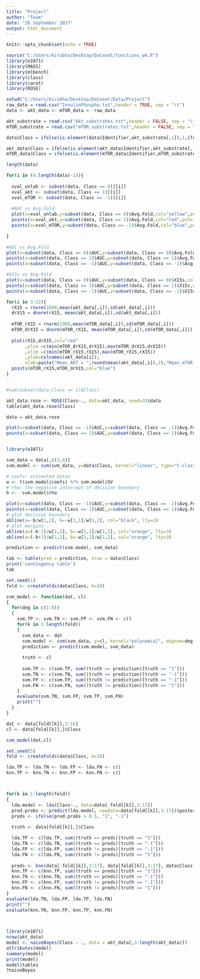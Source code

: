 ```yaml
---
title: "Project"
author: "Team"
date: "26 September 2017"
output: html_document
---
```


```r
knitr::opts_chunk$set(echo = TRUE)

source("C:/Users/kirubha/Desktop/Dataset/functions_w6.R")
library(e1071)
library(MASS)
library(mlbench)
library(class)
library(caret)
library(ROSE)

```


```r

setwd("C:/Users/kirubha/Desktop/Dataset/Data/Project")
raw_data = read.csv("InsulinPhospho.txt",header = TRUE, sep = "\t")
data <- akt_data <- mTOR_data <- raw_data

akt_substrate = read.csv("Akt_substrates.txt",header = FALSE, sep = "\t")
mTOR_substrate = read.csv("mTOR_substrates.txt",header = FALSE, sep = "\t")

data$Class = ifelse(is.element(data$Identifier,akt_substrate[,1]),1,ifelse(is.element(data$Identifier,mTOR_substrate[,1]),-1,0))

akt_data$Class = ifelse(is.element(akt_data$Identifier,akt_substrate[,1]),1,-1)
mTOR_data$Class = ifelse(is.element(mTOR_data$Identifier,mTOR_substrate[,1]),1,-1)

```

```r
length(data)

for(i in (4:length(data)-1)){
  
  xval_unlab <- subset(data, Class == 0)[[i]]
  xval_akt <- subset(data, Class == 1)[[i]]
  xval_mTOR <- subset(data, Class == -1)[[i]]
  
  #AUC vs Avg.Fold
  plot(x=xval_unlab,y=subset(data, Class == 0)$Avg.Fold,col="yellow",pch=13,xlim=c(0,1),ylim=c(-1,5))
  points(x=xval_akt,y=subset(data, Class == 1)$Avg.Fold,col="red",pch=13)
  points(x=xval_mTOR,y=subset(data, Class == -1)$Avg.Fold,col="blue",pch=13)
  
}

#AUC vs Avg.Fold
plot(x=subset(data, Class == 0)$AUC,y=subset(data, Class == 0)$Avg.Fold,col="yellow",pch=13,xlim=c(0,1),ylim=c(-1,5))
points(x=subset(data, Class == 1)$AUC,y=subset(data, Class == 1)$Avg.Fold,col="red",pch=13)
points(x=subset(data, Class == -1)$AUC,y=subset(data, Class == -1)$Avg.Fold,col="blue",pch=13)

#X15s vs Avg.Fold
plot(x=subset(data, Class == 0)$AUC,y=subset(data, Class == 0)$X15s,col="yellow",pch=13,xlim=c(0,1),ylim=c(-1,5))
points(x=subset(data, Class == 1)$AUC,y=subset(data, Class == 1)$X15s,col="red",pch=13)
points(x=subset(data, Class == -1)$AUC,y=subset(data, Class == -1)$X15s,col="blue",pch=13)

```


```r

for(i in 3:12){ 
  rX15 = rnorm(1000,mean(akt_data[,i]),sd(akt_data[,i]))
  drX15 = dnorm(rX15, mean(akt_data[,i]),sd(akt_data[,i]))
  
  mTOR_rX15 = rnorm(1000,mean(mTOR_data[,i]),sd(mTOR_data[,i]))
  mTOR_drX15 = dnorm(mTOR_rX15, mean(mTOR_data[,i]),sd(mTOR_data[,i]))
  
  plot(rX15,drX15,col="red"
       ,ylim =c(min(mTOR_drX15,drX15),max(mTOR_drX15,drX15))
       ,xlim =c(min(mTOR_rX15,rX15),max(mTOR_rX15,rX15))
       ,ylab=colnames(akt_data[i]),
       xlab=paste("Mean_AKT = ",round(mean(akt_data[,i]),2),"Mean_mTOR = ",round(mean(mTOR_data[,i]),2)))
  points(mTOR_rX15,mTOR_drX15,col="blue")
}


#sum(subset(data,Class == 1)$Class)
```

```r

akt_data.rose <- ROSE(Class~., data=akt_data, seed=3)$data
table(akt_data.rose$Class)

data = akt_data.rose

plot(x=subset(data, Class == -1)$AUC,y=subset(data, Class == -1)$Avg.Fold,col="yellow",pch=13,xlim=c(0,1),ylim=c(-1,5))
points(x=subset(data, Class == 1)$AUC,y=subset(data, Class == 1)$Avg.Fold,col="red",pch=13)


```

```r
```



```r
library(e1071)

svm_data = data[,c(3,4)]
svm.model <- svm(svm_data, y=data$Class, kernel="linear", type="C-classification", scale=FALSE, cost = 0.01)

# coefs: estimated betas
w <- t(svm.model$coefs) %*% svm.model$SV
# rho: the negative intercept of decision boundary
b <- -svm.model$rho

plot(x=subset(data, Class == -1)$AUC,y=subset(data, Class == -1)$Avg.Fold,col="red",pch=13,xlim=c(0,1),ylim=c(-1,5))
points(x=subset(data, Class == 1)$AUC,y=subset(data, Class == 1)$Avg.Fold,col="yellow",pch=13)
# plot decision boundary
abline(a=-b/w[1,2], b=-w[1,1]/w[1,2], col="black", lty=1)
# plot margins
abline(a=(-b-1)/w[1,2], b=-w[1,1]/w[1,2], col="orange", lty=3)
abline(a=(-b+1)/w[1,2], b=-w[1,1]/w[1,2], col="orange", lty=3)
```

```r

prediction <- predict(svm.model, svm_data) 

tab <- table(pred = prediction, true = data$Class) 
print('contingency table')
tab
```

```r

set.seed(1)
fold <- createFolds(data$Class, k=10)

svm_model <- function(dat, cl)
{
  for(deg in c(1:8))
  {
    svm.TP <- svm.TN <- svm.FP <- svm.FN <- c()
    for(k in 1:length(fold))
    {
      svm_data <- dat
      svm.model <- svm(svm_data, y=cl, kernel="polynomial", degree=deg, type="C-classification",cost=1)
      prediction <- predict(svm.model, svm_data) 
      
      truth <- cl
      
      svm.TP <- c(svm.TP, sum((truth == prediction)[truth == "1"]))
      svm.TN <- c(svm.TN, sum((truth == prediction)[truth == "-1"]))
      svm.FP <- c(svm.FP, sum((truth != prediction)[truth == "-1"]))
      svm.FN <- c(svm.FN, sum((truth != prediction)[truth == "1"]))
    }
    evaluate(svm.TN, svm.FP, svm.TP, svm.FN)
    print("")
  }
}  

dat <- data[fold[[k]],3:16]
cl <- data[fold[[k]],]$Class

svm_model(dat,cl)
```
```r

set.seed(5)
fold <- createFolds(data$Class, k=10)

lda.TP <- lda.TN <- lda.FP <- lda.FN <- c()
knn.TP <- knn.TN <- knn.FP <- knn.FN <- c()



for(k in 1:length(fold))
{
  lda.model <- lda(Class~., data=data[-fold[[k]],3:17])
  pred.probs <- predict(lda.model, newdata=data[fold[[k]],3:17])$posterior[,"1"]
  preds <- ifelse(pred.probs > 0.5, "1", "-1")
  
  truth <- data[fold[[k]],]$Class

  lda.TP <- c(lda.TP, sum((truth == preds)[truth == "1"]))
  lda.TN <- c(lda.TN, sum((truth == preds)[truth == "-1"]))
  lda.FP <- c(lda.FP, sum((truth != preds)[truth == "-1"]))
  lda.FN <- c(lda.FN, sum((truth != preds)[truth == "1"]))
  
  preds <- knn(data[-fold[[k]],3:17], data[fold[[k]],3:17], data$Class[-fold[[k]]], k=5)
  knn.TP <- c(knn.TP, sum((truth == preds)[truth == "1"]))
  knn.TN <- c(knn.TN, sum((truth == preds)[truth == "-1"]))
  knn.FP <- c(knn.FP, sum((truth != preds)[truth == "-1"]))
  knn.FN <- c(knn.FN, sum((truth != preds)[truth == "1"]))
}
evaluate(lda.TN, lda.FP, lda.TP, lda.FN)
print("")
evaluate(knn.TN, knn.FP, knn.TP, knn.FN)

  
```
```r

library(e1071)
nrow(akt_data)
model <- naiveBayes(Class ~ ., data = akt_data[,3:length(akt_data)])
attributes(model)
summary(model)
print(model)
model$tables
?naiveBayes
```


